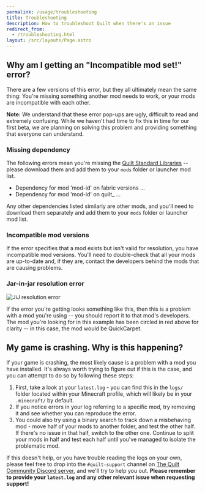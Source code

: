 ```yaml
---
permalink: /usage/troubleshooting
title: Troubleshooting
description: How to troubleshoot Quilt when there's an issue
redirect_from:
  - /troubleshooting.html
layout: /src/layouts/Page.astro
---
```



<Message>

## Why am I getting an "Incompatible mod set!" error?

There are a few versions of this error, but they all ultimately mean the same thing: You're missing something another mod
needs to work, or your mods are incompatible with each other.

**Note:** We understand that these error pop-ups are ugly, difficult to read and extremely confusing. While we haven't
had time to fix this in time for our first beta, we are planning on solving this problem and providing something that
everyone can understand.

### Missing dependency

The following errors mean you're missing the [Quilt Standard Libraries](https://modrinth.com/mod/qsl) -- please download
them and add them to your `mods` folder or launcher mod list.

- Dependency for mod 'mod-id' on fabric versions ...
- Dependency for mod 'mod-id' on quilt\_ ...

Any other dependencies listed similarly are other mods, and you'll need to download them separately and add them to
your `mods` folder or launcher mod list.

### Incompatible mod versions

If the error specifies that a mod exists but isn't valid for resolution, you have incompatible mod versions. You'll
need to double-check that all your mods are up-to-date and, if they are, contact the developers behind the mods that
are causing problems.

### Jar-in-jar resolution error

![JiJ resolution error](/assets/img/misc/jij-resolution-error.png)

If the error you're getting looks something like this, then this is a problem with a mod you're using -- you should
report it to that mod's developers. The mod you're looking for in this example has been circled in red above for
clarity -- in this case, the mod would be QuickCarpet.

</Message>
<Message>

## My game is crashing. Why is this happening?

If your game is crashing, the most likely cause is a problem with a mod you have installed. It's always worth trying
to figure out if this is the case, and you can attempt to do so by following these steps:

1. First, take a look at your `latest.log` - you can find this in the `logs/` folder located within your Minecraft
   profile, which will likely be in your `.minecraft/` by default.
2. If you notice errors in your log referring to a specific mod, try removing it and see whether you can reproduce the
   error.
3. You could also try using a binary search to track down a misbehaving mod - move half of your mods to another folder,
   and test the other half. If there's no issue in that half, switch to the other one. Continue to split your mods in
   half and test each half until you've managed to isolate the problematic mod.

If this doesn't help, or you have trouble reading the logs on your own, please feel free to drop into the
`#quilt-support` channel on [The Quilt Community Discord server](https://discord.quiltmc.org), and we'll try to
help you out. **Please remember to provide your `latest.log` and any other relevant issue when requesting support!**

</Message>
